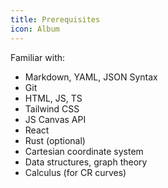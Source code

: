 ```yaml
---
title: Prerequisites
icon: Album
---
```


Familiar with:

- Markdown, YAML, JSON Syntax
- Git
- HTML, JS, TS
- Tailwind CSS
- JS Canvas API
- React
- Rust (optional)
- Cartesian coordinate system
- Data structures, graph theory
- Calculus (for CR curves)
